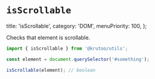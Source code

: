# `isScrollable`

  title: 'isScrollable',
  category: 'DOM',
  menuPriority: 100,
};

Checks that element is scrollable.

```ts
import { isScrollable } from '@krutoo/utils';

const element = document.querySelector('#something');

isScrollable(element); // boolean
```
